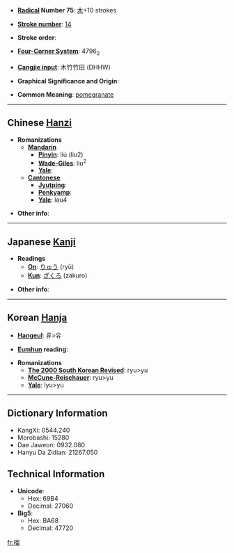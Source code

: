 * '''[[Wiktionary:Chinese radical index| Radical]] Number 75''': [[Wiktionary:Chinese radical index 木|木]]+10 strokes

* '''[[Wiktionary:Chinese total strokes index|Stroke number]]''': [[Wiktionary:Chinese total strokes index 14|14]]

* '''Stroke order''': 

* '''[[Wiktionary:Chinese four corner index|Four-Corner System]]''': 4796<sub>2</sub>

* '''[[Wiktionary:Chinese Cangjie index|Cangjie input]]''': 木竹竹田 (DHHW)

* '''Graphical Significance and Origin''': 

* '''Common Meaning''': [[pomegranate]]

----

== Chinese [[Hanzi]] ==

* '''Romanizations'''
** '''[[Mandarin]]'''
*** '''[[Pinyin]]''': liú (liu2)
*** '''[[Wade-Giles]]''': liu<sup>2</sup>
*** '''[[Yale]]''': 
** '''[[Cantonese]]'''
*** '''[[Jyutping]]''':
*** '''[[Penkyamp]]''': 
*** '''[[Yale]]''': lau4

* '''Other info''': 

----

== Japanese [[Kanji]] ==

* '''Readings'''
** '''[[On]]''': [[りゅう]] (ryū)
** '''[[Kun]]''': [[ざくろ]] (zakuro)

* '''Other info''':  

----

== Korean [[Hanja]] ==

* '''[[Hangeul]]''': 류>유

* '''[[Eumhun]] reading''': 

* '''Romanizations'''
** '''[[The 2000 South Korean Revised Romanization|The 2000 South Korean Revised]]''': ryu>yu
** '''[[McCune-Reischauer]]''': ryu>yu
** '''[[Yale]]''': lyu>yu

----

== Dictionary Information ==

* KangXi: 0544.240
* Morobashi: 15280
* Dae Jaweon: 0932.080
* Hanyu Da Zidian: 21267.050

== Technical Information ==

* '''Unicode''':
** Hex: 69B4
** Decimal: 27060
* '''Big5''':
** Hex: BA68
** Decimal: 47720

[[fr:榴]]